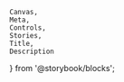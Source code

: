     Canvas,
    Meta,
    Controls,
    Stories,
    Title,
    Description
} from '@storybook/blocks';

<Meta of={buttonStories} />

<Title of={buttonStories} />
<Description of={buttonStories} />

<Canvas of={buttonStories.outlineButton} />
<Controls of={buttonStories.outlineButton} />
<Stories of={buttonStories} />

# Usage Docs

<br />

## Sizing

    The standard button has two sizes: 32px and 24px, while the icon only button has two smaller sizes: 18px and 16px.

    32px buttons are the default sized control and should be used first, while 24px buttons should only be used if there's limited space.
    24px buttons should not be used in combination with 32px buttons.

    18px buttons are used to nest within controls, as 16px buttons are generally too small.
    Icons are drawn within a 16px space and can sometimes consume the full width or height; this leaves no room for visual interaction bounds.
    Both 16px and 18px buttons are too small for touch interactions.  18’s are 23% larger than 16’s and help increase the hit zone for a cursor.

    16px buttons are the bare minimum size to use in the event icons need to vertically stack next to a 32px control.
    <h5>These should be used very sparingly and only if necessary.</h5>

## Styling / Theme

    Use the Color UI version for backgrounds with color (e.g. purple, blue).

    See the usage details for more information on button styling / usage.

## Accessibility

    Please work with your designer and ensure you have a 4.5:1
    contrast ratio text to background.
